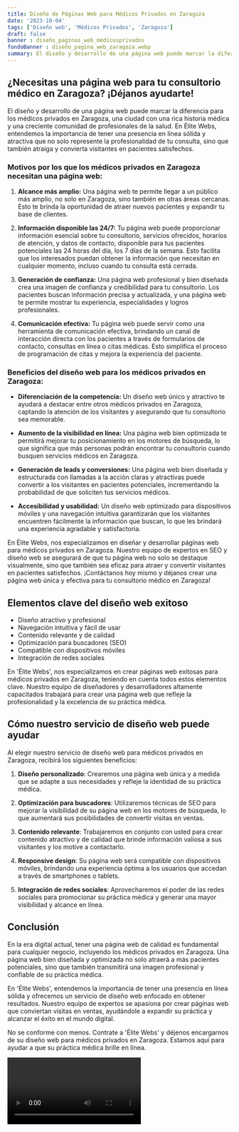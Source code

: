 ```yaml
---
title: Diseño de Páginas Web para Médicos Privados en Zaragoza
date: '2023-10-04'
tags: ['Diseño web', 'Médicos Privados', 'Zaragoza']
draft: false
banner : diseño_paginas_web_médicosprivados
fondoBanner : diseño_pagina_web_zaragoza.webp
summary: El diseño y desarrollo de una página web puede marcar la diferencia para los médicos privados en Zaragoza, una ciudad con una rica historia médica y una creciente comunidad de profesionales de la salud. En Élite Webs, entendemos la importancia de tener una presencia en línea sólida y atractiva que no solo represente la profesionalidad de tu consulta, sino que también atraiga y convierta visitantes en pacientes satisfechos.
---
```


## ¿Necesitas una página web para tu consultorio médico en Zaragoza? ¡Déjanos ayudarte!

El diseño y desarrollo de una página web puede marcar la diferencia para los médicos privados en Zaragoza, una ciudad con una rica historia médica y una creciente comunidad de profesionales de la salud. En Élite Webs, entendemos la importancia de tener una presencia en línea sólida y atractiva que no solo represente la profesionalidad de tu consulta, sino que también atraiga y convierta visitantes en pacientes satisfechos.

### Motivos por los que los médicos privados en Zaragoza necesitan una página web:

1. **Alcance más amplio:** Una página web te permite llegar a un público más amplio, no solo en Zaragoza, sino también en otras áreas cercanas. Esto te brinda la oportunidad de atraer nuevos pacientes y expandir tu base de clientes.

2. **Información disponible las 24/7:** Tu página web puede proporcionar información esencial sobre tu consultorio, servicios ofrecidos, horarios de atención, y datos de contacto, disponible para tus pacientes potenciales las 24 horas del día, los 7 días de la semana. Esto facilita que los interesados ​​puedan obtener la información que necesitan en cualquier momento, incluso cuando tu consulta está cerrada.

3. **Generación de confianza:** Una página web profesional y bien diseñada crea una imagen de confianza y credibilidad para tu consultorio. Los pacientes buscan información precisa y actualizada, y una página web te permite mostrar tu experiencia, especialidades y logros profesionales.

4. **Comunicación efectiva:** Tu página web puede servir como una herramienta de comunicación efectiva, brindando un canal de interacción directa con los pacientes a través de formularios de contacto, consultas en línea o citas médicas. Esto simplifica el proceso de programación de citas y mejora la experiencia del paciente.

### Beneficios del diseño web para los médicos privados en Zaragoza:

- **Diferenciación de la competencia:** Un diseño web único y atractivo te ayudará a destacar entre otros médicos privados en Zaragoza, captando la atención de los visitantes y asegurando que tu consultorio sea memorable.

- **Aumento de la visibilidad en línea:** Una página web bien optimizada te permitirá mejorar tu posicionamiento en los motores de búsqueda, lo que significa que más personas podrán encontrar tu consultorio cuando busquen servicios médicos en Zaragoza.

- **Generación de leads y conversiones:** Una página web bien diseñada y estructurada con llamadas a la acción claras y atractivas puede convertir a los visitantes en pacientes potenciales, incrementando la probabilidad de que soliciten tus servicios médicos.

- **Accesibilidad y usabilidad:** Un diseño web optimizado para dispositivos móviles y una navegación intuitiva garantizarán que los visitantes encuentren fácilmente la información que buscan, lo que les brindará una experiencia agradable y satisfactoria.

En Élite Webs, nos especializamos en diseñar y desarrollar páginas web para médicos privados en Zaragoza. Nuestro equipo de expertos en SEO y diseño web se asegurará de que tu página web no solo se destaque visualmente, sino que también sea eficaz para atraer y convertir visitantes en pacientes satisfechos. ¡Contáctanos hoy mismo y déjanos crear una página web única y efectiva para tu consultorio médico en Zaragoza!

<GifSeo />

<Cta />

## Elementos clave del diseño web exitoso

- Diseño atractivo y profesional
- Navegación intuitiva y fácil de usar
- Contenido relevante y de calidad
- Optimización para buscadores (SEO)
- Compatible con dispositivos móviles
- Integración de redes sociales

En 'Élite Webs', nos especializamos en crear páginas web exitosas para médicos privados en Zaragoza, teniendo en cuenta todos estos elementos clave. Nuestro equipo de diseñadores y desarrolladores altamente capacitados trabajará para crear una página web que refleje la profesionalidad y la excelencia de su práctica médica.

## Cómo nuestro servicio de diseño web puede ayudar

Al elegir nuestro servicio de diseño web para médicos privados en Zaragoza, recibirá los siguientes beneficios:

1. **Diseño personalizado**: Crearemos una página web única y a medida que se adapte a sus necesidades y refleje la identidad de su práctica médica.

2. **Optimización para buscadores**: Utilizaremos técnicas de SEO para mejorar la visibilidad de su página web en los motores de búsqueda, lo que aumentará sus posibilidades de convertir visitas en ventas.

3. **Contenido relevante**: Trabajaremos en conjunto con usted para crear contenido atractivo y de calidad que brinde información valiosa a sus visitantes y los motive a contactarlo.

4. **Responsive design**: Su página web será compatible con dispositivos móviles, brindando una experiencia óptima a los usuarios que accedan a través de smartphones o tablets.

5. **Integración de redes sociales**: Aprovecharemos el poder de las redes sociales para promocionar su práctica médica y generar una mayor visibilidad y alcance en línea.

## Conclusión

En la era digital actual, tener una página web de calidad es fundamental para cualquier negocio, incluyendo los médicos privados en Zaragoza. Una página web bien diseñada y optimizada no solo atraerá a más pacientes potenciales, sino que también transmitirá una imagen profesional y confiable de su práctica médica.

En 'Élite Webs', entendemos la importancia de tener una presencia en línea sólida y ofrecemos un servicio de diseño web enfocado en obtener resultados. Nuestro equipo de expertos se apasiona por crear páginas web que conviertan visitas en ventas, ayudándole a expandir su práctica y alcanzar el éxito en el mundo digital.

No se conforme con menos. Contrate a 'Élite Webs' y déjenos encargarnos de su diseño web para médicos privados en Zaragoza. Estamos aquí para ayudar a que su práctica médica brille en línea.

<Video />

<CtaBot job='Médicos Privados' city='Zaragoza'/>

<Gmaps query='Zaragoza+españa+maps' />